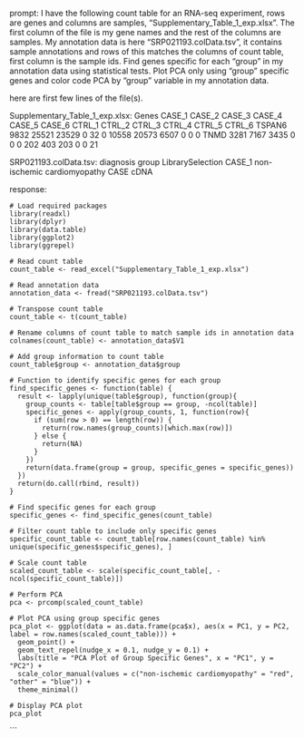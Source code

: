 prompt:
I have the following count table for an RNA-seq experiment, rows are genes and columns are samples, "Supplementary_Table_1_exp.xlsx". The first column of the file is my gene names and the rest of the columns are samples. My annotation data is here  "SRP021193.colData.tsv", it contains sample annotations and rows of this matches the columns of count table, first column is the sample ids. Find genes specific for each "group" in my annotation data  using statistical tests. Plot PCA only using "group" specific genes and color code PCA by "group" variable in my annotation data.

here are first few lines of the file(s).

Supplementary_Table_1_exp.xlsx:
Genes	CASE_1	CASE_2	CASE_3	CASE_4	CASE_5	CASE_6	CTRL_1	CTRL_2	CTRL_3	CTRL_4	CTRL_5	CTRL_6
TSPAN6	9832	25521	23529	0	32	0	10558	20573	6507	0	0	 0
TNMD	3281	 7167	 3435	0	 0	0	  202	  403	 203	0	0	21


SRP021193.colData.tsv:
	diagnosis	group	LibrarySelection
CASE_1	non-ischemic cardiomyopathy	CASE	cDNA


response:
```
# Load required packages
library(readxl)
library(dplyr)
library(data.table)
library(ggplot2)
library(ggrepel)

# Read count table
count_table <- read_excel("Supplementary_Table_1_exp.xlsx")

# Read annotation data
annotation_data <- fread("SRP021193.colData.tsv")

# Transpose count table
count_table <- t(count_table)

# Rename columns of count table to match sample ids in annotation data
colnames(count_table) <- annotation_data$V1

# Add group information to count table
count_table$group <- annotation_data$group

# Function to identify specific genes for each group
find_specific_genes <- function(table) {
  result <- lapply(unique(table$group), function(group){
    group_counts <- table[table$group == group, -ncol(table)]
    specific_genes <- apply(group_counts, 1, function(row){
      if (sum(row > 0) == length(row)) {
        return(row.names(group_counts)[which.max(row)])
      } else {
        return(NA)
      }
    })
    return(data.frame(group = group, specific_genes = specific_genes))
  })
  return(do.call(rbind, result))
}

# Find specific genes for each group
specific_genes <- find_specific_genes(count_table)

# Filter count table to include only specific genes
specific_count_table <- count_table[row.names(count_table) %in% unique(specific_genes$specific_genes), ]

# Scale count table
scaled_count_table <- scale(specific_count_table[, -ncol(specific_count_table)])

# Perform PCA
pca <- prcomp(scaled_count_table)

# Plot PCA using group specific genes
pca_plot <- ggplot(data = as.data.frame(pca$x), aes(x = PC1, y = PC2, label = row.names(scaled_count_table))) +
  geom_point() +
  geom_text_repel(nudge_x = 0.1, nudge_y = 0.1) +
  labs(title = "PCA Plot of Group Specific Genes", x = "PC1", y = "PC2") +
  scale_color_manual(values = c("non-ischemic cardiomyopathy" = "red", "other" = "blue")) +
  theme_minimal()

# Display PCA plot
pca_plot
```
```
